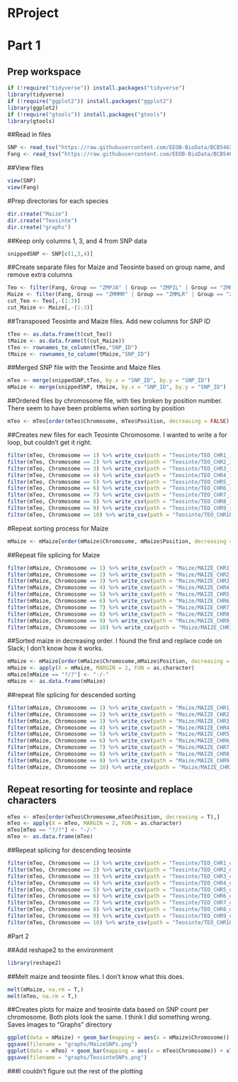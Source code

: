 # RProject

# Part 1

## Prep workspace
```r
if (!require("tidyverse")) install.packages("tidyverse")
library(tidyverse)
if (!require("ggplot2")) install.packages("ggplot2")
library(ggplot2)
if (!require("gtools")) install.packages("gtools")
library(gtools)
```

##Read in files
```r
SNP <- read_tsv("https://raw.githubusercontent.com/EEOB-BioData/BCB546X-Fall2019/master/assignments/UNIX_Assignment/snp_position.txt")
Fang <- read_tsv("https://raw.githubusercontent.com/EEOB-BioData/BCB546X-Fall2019/master/assignments/UNIX_Assignment/fang_et_al_genotypes.txt")
```

##View files
```r
view(SNP)
view(Fang)
```

#Prep directories for each species
```r
dir.create("Maize")
dir.create("Teosinte")
dir.create("graphs")
```

##Keep only columns 1, 3, and 4 from SNP data
```r
snippedSNP <- SNP[c(1,3,4)]
```

##Create separate files for Maize and Teosinte based on group name, and remove extra columns
```r
Teo <- filter(Fang, Group == "ZMPJA" | Group == "ZMPIL" | Group == "ZMPBA")
Maize <- filter(Fang, Group == "ZMMMR" | Group == "ZMMLR" | Group == "ZMMIL")
cut_Teo <- Teo[,-(1:3)]
cut_Maize <- Maize[,-(1:3)]
```

##Transposed Teosinte and Maize files. Add new columns for SNP ID
```r
tTeo <- as.data.frame(t(cut_Teo))
tMaize <- as.data.frame(t(cut_Maize))
tTeo <- rownames_to_column(tTeo,"SNP_ID")
tMaize <- rownames_to_column(tMaize,"SNP_ID")
```

##Merged SNP file with the Teosinte and Maize files
```r
mTeo <- merge(snippedSNP,tTeo, by.x = "SNP_ID", by.y = "SNP_ID")
mMaize <- merge(snippedSNP, tMaize, by.x = "SNP_ID", by.y = "SNP_ID")
```

##Ordered files by chromosome file, with ties broken by position number. There seem to have been problems when sorting by position
```r
mTeo <- mTeo[order(mTeo$Chromosome, mTeo$Position, decreasing = FALSE),]
```

##Creates new files for each Teosinte Chromosome. I wanted to write a for loop, but couldn't get it right.
```r
filter(mTeo, Chromosome == 1) %>% write_csv(path = "Teosinte/TEO_CHR1_inc.csv")
filter(mTeo, Chromosome == 2) %>% write_csv(path = "Teosinte/TEO_CHR2_inc.csv")
filter(mTeo, Chromosome == 3) %>% write_csv(path = "Teosinte/TEO_CHR3_inc.csv")
filter(mTeo, Chromosome == 4) %>% write_csv(path = "Teosinte/TEO_CHR4_inc.csv")
filter(mTeo, Chromosome == 5) %>% write_csv(path = "Teosinte/TEO_CHR5_inc.csv")
filter(mTeo, Chromosome == 6) %>% write_csv(path = "Teosinte/TEO_CHR6_inc.csv")
filter(mTeo, Chromosome == 7) %>% write_csv(path = "Teosinte/TEO_CHR7_inc.csv")
filter(mTeo, Chromosome == 8) %>% write_csv(path = "Teosinte/TEO_CHR8_inc.csv")
filter(mTeo, Chromosome == 9) %>% write_csv(path = "Teosinte/TEO_CHR9_inc.csv")
filter(mTeo, Chromosome == 10) %>% write_csv(path = "Teosinte/TEO_CHR10_inc.csv")
```

#Repeat sorting process for Maize
```r
mMaize <- mMaize[order(mMaize$Chromosome, mMaize$Position, decreasing = F),]
```

##Repeat file splicing for Maize
```r
filter(mMaize, Chromosome == 1) %>% write_csv(path = "Maize/MAIZE_CHR1_inc.csv")
filter(mMaize, Chromosome == 2) %>% write_csv(path = "Maize/MAIZE_CHR2_inc.csv")
filter(mMaize, Chromosome == 3) %>% write_csv(path = "Maize/MAIZE_CHR3_inc.csv")
filter(mMaize, Chromosome == 4) %>% write_csv(path = "Maize/MAIZE_CHR4_inc.csv")
filter(mMaize, Chromosome == 5) %>% write_csv(path = "Maize/MAIZE_CHR5_inc.csv")
filter(mMaize, Chromosome == 6) %>% write_csv(path = "Maize/MAIZE_CHR6_inc.csv")
filter(mMaize, Chromosome == 7) %>% write_csv(path = "Maize/MAIZE_CHR7_inc.csv")
filter(mMaize, Chromosome == 8) %>% write_csv(path = "Maize/MAIZE_CHR8_inc.csv")
filter(mMaize, Chromosome == 9) %>% write_csv(path = "Maize/MAIZE_CHR9_inc.csv")
filter(mMaize, Chromosome == 10) %>% write_csv(path = "Maize/MAIZE_CHR10_inc.csv")
```

##Sorted maize in decreasing order. I found the find and replace code on Slack; I don't know how it works.
```r
mMaize <- mMaize[order(mMaize$Chromosome,mMaize$Position, decreasing = T),]
mMaize <- apply(X = mMaize, MARGIN = 2, FUN = as.character)
mMaize[mMaize == "?/?"] <- "-/-"
mMaize <- as.data.frame(mMaize)
```

##repeat file splicing for descended sorting
```r
filter(mMaize, Chromosome == 1) %>% write_csv(path = "Maize/MAIZE_CHR1_dec.csv")
filter(mMaize, Chromosome == 2) %>% write_csv(path = "Maize/MAIZE_CHR2_dec.csv")
filter(mMaize, Chromosome == 3) %>% write_csv(path = "Maize/MAIZE_CHR3_dec.csv")
filter(mMaize, Chromosome == 4) %>% write_csv(path = "Maize/MAIZE_CHR4_dec.csv")
filter(mMaize, Chromosome == 5) %>% write_csv(path = "Maize/MAIZE_CHR5_dec.csv")
filter(mMaize, Chromosome == 6) %>% write_csv(path = "Maize/MAIZE_CHR6_dec.csv")
filter(mMaize, Chromosome == 7) %>% write_csv(path = "Maize/MAIZE_CHR7_dec.csv")
filter(mMaize, Chromosome == 8) %>% write_csv(path = "Maize/MAIZE_CHR8_dec.csv")
filter(mMaize, Chromosome == 9) %>% write_csv(path = "Maize/MAIZE_CHR9_dec.csv")
filter(mMaize, Chromosome == 10) %>% write_csv(path = "Maize/MAIZE_CHR10_inc.csv")
```

## Repeat resorting for teosinte and replace characters
```r
mTeo <- mTeo[order(mTeo$Chromosome,mTeo$Position, decreasing = T),]
mTeo <- apply(X = mTeo, MARGIN = 2, FUN = as.character)
mTeo[mTeo == "?/?"] <- "-/-"
mTeo <- as.data.frame(mTeo)
```

##Repeat splicing for descending teosinte
```r
filter(mTeo, Chromosome == 1) %>% write_csv(path = "Teosinte/TEO_CHR1_dec.csv")
filter(mTeo, Chromosome == 2) %>% write_csv(path = "Teosinte/TEO_CHR2_dec.csv")
filter(mTeo, Chromosome == 3) %>% write_csv(path = "Teosinte/TEO_CHR3_dec.csv")
filter(mTeo, Chromosome == 4) %>% write_csv(path = "Teosinte/TEO_CHR4_dec.csv")
filter(mTeo, Chromosome == 5) %>% write_csv(path = "Teosinte/TEO_CHR5_dec.csv")
filter(mTeo, Chromosome == 6) %>% write_csv(path = "Teosinte/TEO_CHR6_dec.csv")
filter(mTeo, Chromosome == 7) %>% write_csv(path = "Teosinte/TEO_CHR7_dec.csv")
filter(mTeo, Chromosome == 8) %>% write_csv(path = "Teosinte/TEO_CHR8_dec.csv")
filter(mTeo, Chromosome == 9) %>% write_csv(path = "Teosinte/TEO_CHR9_dec.csv")
filter(mTeo, Chromosome == 10) %>% write_csv(path = "Teosinte/TEO_CHR10_inc.csv")
```

#Part 2

##Add reshape2 to the environment
```r
library(reshape2)
```

##Melt maize and teosinte files. I don't know what this does.
```r
melt(mMaize, na.rm = T,)
melt(mTeo, na.rm = T,)
```

##Creates plots for maize and teosinte data based on SNP count per chromosome. Both plots look the same. I think I did something wrong. Saves images to "Graphs" directory
```r
ggplot(data = mMaize) + geom_bar(mapping = aes(x = mMaize$Chromosome)) + xlab(label = "Chromosome") + ylab(label = "Number of SNPs")
ggsave(filename = "graphs/MaizeSNPs.png")
ggplot(data = mTeo) + geom_bar(mapping = aes(x = mTeo$Chromosome)) + xlab(label = "Chromosome") +ylab(label = "Number of SNPs")
ggsave(filename = "graphs/TeosinteSNPs.png")
```

###I couldn't figure out the rest of the plotting
